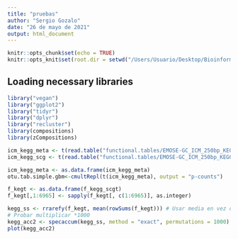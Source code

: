 ```yaml
---
title: "pruebas"
author: "Sergio Gozalo"
date: "26 de mayo de 2021"
output: html_document
---
```


```r
knitr::opts_chunk$set(echo = TRUE)
knitr::opts_knit$set(root.dir = setwd("/Users/Usuario/Desktop/Bioinformatica/Practicas/Practicas/Analysis/"))
```

## Loading necessary libraries

```r
library("vegan")
library("ggplot2")
library("tidyr")
library("dplyr")
library("recluster")
library(compositions)
library(zCompositions)
```

```r
icm_kegg_meta <- t(read.table("functional.tables/EMOSE-GC_ICM_250bp_KEGG.ko.lengthNorm.metaGsizeNorm.counts.tbl", header = TRUE, sep = "\t", row.names = 1))
icm_kegg_scg <- t(read.table("functional.tables/EMOSE-GC_ICM_250bp_KEGG.ko.lengthNorm.SCGnorm.counts.tbl", header = TRUE, sep = "\t", row.names = 1))
```

```r
icm_kegg_meta <- as.data.frame(icm_kegg_meta)
otu.tab.simple.gbm<-cmultRepl(t(icm_kegg_meta), output = "p-counts") 
```

```r
f_kegt <- as.data.frame(f_kegg_scgt)
f_kegt[,1:6965] <- sapply(f_kegt[, c(1:6965)], as.integer)

kegg_ss <- rrarefy(f_kegt, mean(rowSums(f_kegt))) # Usar media en vez de min
# Probar multiplicar *1000
kegg_acc2 <- specaccum(kegg_ss, method = "exact", permutations = 1000)
plot(kegg_acc2)
```

